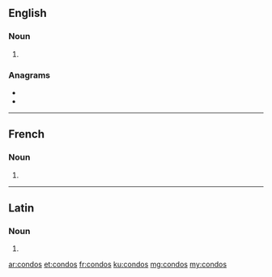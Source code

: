 ==English==

===Noun===
{{head|en|noun plural form}}

# {{plural of|condo|lang=en}}

===Anagrams===
* {{l|en|codons}}
* {{l|en|no-docs}}

----

==French==

===Noun===
{{head|fr|noun plural form|g=?}}

# {{plural of|condo|lang=fr}}

----

==Latin==

===Noun===
{{la-noun-form|condōs}}

# {{inflection of|condus||acc|p|lang=la}}

[[ar:condos]]
[[et:condos]]
[[fr:condos]]
[[ku:condos]]
[[mg:condos]]
[[my:condos]]